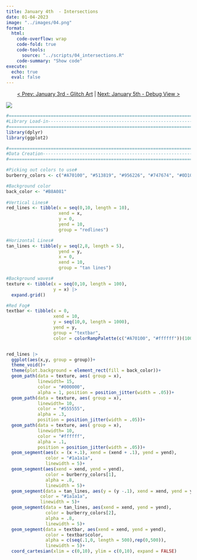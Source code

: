 ```yaml
---
title: January 4th  - Intersections
date: 01-04-2023
image: "../images/04.png"
format:
  html:
    code-overflow: wrap
    code-fold: true
    code-tools:
      source: "../scripts/04_intersections.R"
    code-summary: "Show code"
execute:
  echo: true
  eval: false
---
```



<center>

[\< Prev: January 3rd - Glitch Art](day_03.qmd) \| [Next: January 5th - Debug View \>](day_05.qmd)

</center>

![](/images/04.png){fig-alt="A grid pattern of thick vertical red and black lines and thick horizontal brown and black lines. The background has a gray wavy pattern. The top of the image has a hazy red fog that lightens up and vanishes before it reahces the middle of the image." fig-align="center"}

```r
#=============================================================================#
#Library Load-in---------------------------------------------------------------
#=============================================================================#
library(dplyr)
library(ggplot2)

#=============================================================================#
#Data Creation-----------------------------------------------------------------
#=============================================================================#

#Picking out colors to use#
burberry_colors <- c("#A70100", "#513819", "#956226", "#747674", "#0D100E", "#ffffff")

#Background color
back_color <- "#B8A081"
  
#Vertical Lines#
red_lines <- tibble(x = seq(0,10, length = 10),
                    xend = x,
                    y = 0,
                    yend = 10,
                    group = "redlines")

#Horizontal Lines#
tan_lines <- tibble(y = seq(2,8, length = 5),
                    yend = y,
                    x = 0,
                    xend = 10,
                    group = "tan lines")

#Background waves#
texture <- tibble(x = seq(0,10, length = 100), 
                  y = x) |>
  expand.grid()

#Red Fog#
textbar <- tibble(x = 0,
                  xend = 10,
                  y = seq(10,0, length = 1000),
                  yend = y,
                  group = "textbar",
                  color = colorRampPalette(c("#A70100", "#ffffff"))(1000))


red_lines |>
  ggplot(aes(x,y, group = group))+
  theme_void()+
  theme(plot.background = element_rect(fill = back_color))+
  geom_path(data = texture, aes( group = x), 
            linewidth= 15, 
            color = "#000000", 
            alpha = 1, position = position_jitter(width = .05))+
  geom_path(data = texture, aes( group = x), 
            linewidth= 10, 
            color = "#555555", 
            alpha = .3, 
            position = position_jitter(width = .05))+
  geom_path(data = texture, aes( group = x), 
            linewidth= 10, 
            color = "#ffffff", 
            alpha = .1, 
            position = position_jitter(width = .05))+
  geom_segment(aes(x = (x +.1), xend = (xend + .1), yend = yend), 
               color = "#1a1a1a", 
               linewidth = 5)+
  geom_segment(aes(xend = xend, yend = yend), 
               color = burberry_colors[1], 
               alpha = .8, 
               linewidth = 5)+
  geom_segment(data = tan_lines, aes(y = (y -.1), xend = xend, yend = yend - .1), 
             color = "#1a1a1a", 
             linewidth = 5)+
  geom_segment(data = tan_lines, aes(xend = xend, yend = yend), 
               color = burberry_colors[2], 
               alpha = .8, 
               linewidth = 5)+
  geom_segment(data = textbar, aes(xend = xend, yend = yend), 
               color = textbar$color, 
               alpha = c(seq(.1,0, length = 500),rep(0,500)), 
               linewidth = 5)+
  coord_cartesian(xlim = c(0,10), ylim = c(0,10), expand = FALSE)

```
